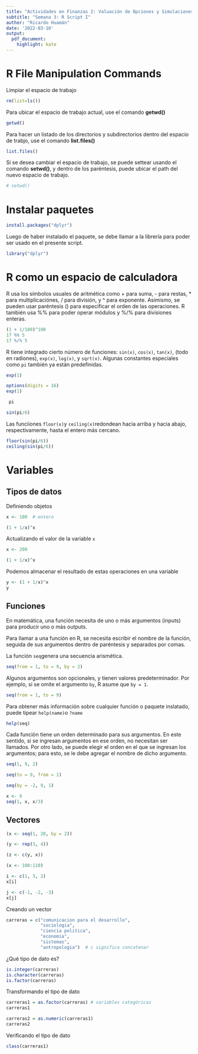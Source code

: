 ```yaml
---
title: "Actividades en Finanzas 2: Valuación de Opciones y Simulaciones de Monte Carlo en R"
subtitle: "Semana 3: R Script I"
author: "Ricardo Huamán"
date: '2022-03-10'
output: 
  pdf_document: 
    highlight: kate
---
```


# R File Manipulation Commands

Limpiar el espacio de trabajo

```r
rm(list=ls())
```

Para ubicar el espacio de trabajo actual, use el comando **getwd()**

```r
getwd()
```

Para hacer un listado de los directorios y subdirectorios dentro del espacio de trabjo, use el comando **list.files()**

```r
list.files()
```

Si se desea cambiar el espacio de trabajo, se puede settear usando el comando **setwd()**, y dentro de los paréntesis, puede ubicar el path del nuevo espacio de trabajo.

```r
# setwd()
```

# Instalar paquetes

```r
install.packages("dplyr")
```

Luego de haber instalado el paquete, se debe llamar a la librería para poder ser usado en el presente script.

```r
library("dplyr")
```

# R como un espacio de calculadora

R usa los símbolos usuales de aritmética como + para suma, - para restas, \* para multiplicaciónes, / para división, y \^ para exponente. Asimismo, se pueden usar paréntesis () para especificar el orden de las operaciones. R también usa %% para poder operar módulos y %/% para divisiones enteras.

```r
(1 + 1/100)^100
17 %% 5
17 %/% 5
```

R tiene integrado cierto número de funciones: `sin(x)`, `cos(x)`, `tan(x)`, (todo en radiones), `exp(x)`, `log(x)`, y `sqrt(x)`. Algunas constantes especiales como `pi` también ya están predefinidas.

```r
exp(1)
```

```r
options(digits = 16)
exp(1)
```

```r
 pi
```

```r
sin(pi/6)
```

Las funciiones `floor(x)`y `ceiling(x)`redondean hacia arriba y hacia abajo, respectivamente, hasta el entero más cercano.

```r
floor(sin(pi/6))
ceiling(sin(pi/6))
```

# Variables

## Tipos de datos

Definiendo objetos

```r
x <- 100  # entero
```

```r
(1 + 1/x)^x
```

Actualizando el valor de la variable `x`

```r
x <- 200
```

```r
(1 + 1/x)^x
```

Podemos almacenar el resultado de estas operaciones en una variable

```r
y <- (1 + 1/x)^x
y
```

## Funciones

En matemática, una función necesita de uno o más argumentos (inputs) para producir uno o más outputs.  

Para llamar a una función en R, se necesita escribir el nombre de la función, seguida de sus argumentos dentro de paréntesis y separados por comas.

La función `seq`genera una secuencia arismética.

```r
seq(from = 1, to = 9, by = 2)
```
Algunos argumentos son opcionales, y tienen valores predeterminador. Por ejemplo, si se omite el argumento `by`, R asume que `by = 1`.

```r
seq(from = 1, to = 9)
```
Para obtener más información sobre cualquier función o paquete inslatado, puede tipear `help(name)`o `?name`

```r
help(seq)
```

Cada funciòn tiene un orden determinado para sus argumentos. En este sentido, si se ingresan argumentos en ese orden, no necesitan ser llamados. Por otro lado, se puede elegir el orden en el que se ingresan los argumentos; para esto, se le debe agregar el nombre de dicho argumento.

```r
seq(1, 9, 2)
```
```r
seq(to = 9, from = 1)
```
```r
seq(by = -2, 9, 1)
```
```r
x <- 9
seq(1, x, x/3)
```
## Vectores

```r
(x <- seq(1, 20, by = 2))
```

```r
(y <- rep(3, 4))
```
```r
(z <- c(y, x))
```
```r
(x <- 100:110)
```
```r
i <- c(1, 3, 2)
x[i]

```
```r
j <- c(-1, -2, -3)
x[j]

```

Creando un vector

```r
carreras = c("comunicacion para el desarrollo",
             "sociologia",
             "ciencia politica",
             "economia",
             "sistemas",
             "antropologia")  # c significa concatenar
```

¿Qué tipo de dato es?

```r
is.integer(carreras)
is.character(carreras)
is.factor(carreras)
```

Transformando el tipo de dato

```r
carreras1 = as.factor(carreras) # variables categóricas
carreras1
```

```r
carreras2 = as.numeric(carreras1)
carreras2
```

Verificando el tipo de dato

```r
class(carreras1) 
```

